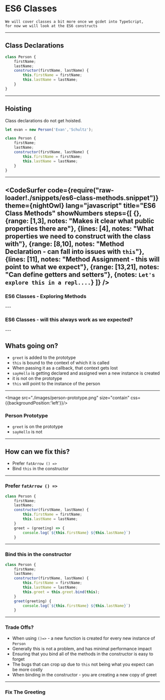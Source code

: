 

# ES6 Classes

```notes
We will cover classes a bit more once we gcdet into TypeScript,
for now we will look at the ES6 constructs
```
---
## Class Declarations

```js
class Person {
    firstName;
    lastName;
    constructor(firstName, lastName) {
        this.firstName = firstName;
        this.lastName = lastName;
    }
}
```
---
## Hoisting 

Class declarations do not get hoisted.

```js
let evan = new Person('Evan','Schultz');

class Person {
    firstName;
    lastName;
    constructor(firstName, lastName) {
        this.firstName = firstName;
        this.lastName = lastName;
    }
}
```
---
<CodeSurfer
  code={require("raw-loader!./snippets/es6-class-methods.snippet")}
  theme={nightOwl}
  lang="javascript"
  title="ES6 Class Methods"
  showNumbers
  steps={[
    {},
    {range: [1,3], notes: "Makes it clear what public properties there are"}, 
    {lines: [4], notes: "What properties we need to construct with the class with"},
    {range: [8,10], notes: "Method Declaration - can fall into issues with `this`"},
    {lines: [11], notes: "Method Assignment - this will point to what we expect"},
    {range: [13,21], notes: "Can define getters and setters"},
    {notes: `Let's explore this in a repl....`}
  ]}
/>
---

### ES6 Classes - Exploring Methods

<ReplIt src="https://repl.it/@e_schultz/ES6-Class-Methods-1?lite=true"/>
---

### ES6 Classes - will this always work as we expected?

<ReplIt src="https://repl.it/@e_schultz/ES6-Class-Methods-2?lite=true"/>
---

## Whats going on?

- `greet` is added to the prototype 
- `this` is bound to the context of which it is called 
- When passing it as a callback, that context gets lost
- `sayHello` is getting declared and assigned wen a new instance is created
- it is not on the prototype
- `this` will point to the instance of the person 

---

<Image src="./images/person-prototype.png"  size="contain" css={{backgroundPosition:'left'}}/>

### Person Prototype

* `greet` is on the prototype
* `sayHello` is not 

---

## How can we fix this?

- Prefer `fatArrow () =>`
- Bind `this` in the constructor 

---

### Prefer `fatArrow () =>`

```javascript
class Person {
    firstName;
    lastName;
    constructor(firstName, lastName) {
        this.firstName = firstName;
        this.lastName = lastName;
    }
    greet = (greeting) => {
        console.log(`${this.firstName} ${this.lastName}`)
    }
```    
---
### Bind this in the constructor

```javascript
class Person {
    firstName;
    lastName;
    constructor(firstName, lastName) {
        this.firstName = firstName;
        this.lastName = lastName;
        this.greet = this.greet.bind(this);
    }
    greet(greeting) {
        console.log(`${this.firstName} ${this.lastName}`)
    }
``` 
---

### Trade Offs?

- When using `()=>` - a new function is created for every new instance of `Person`
- Generally this is not a problem, and has minimal performance impact
- Ensuring that you bind all of the methods in the constructor is easy to forget
- The bugs that can crop up due to `this` not being what you expect can be more costly
- When binding in the constructor - you are creating a new copy of greet 

---

### Fix The Greeting

<ReplIt src="https://repl.it/@e_schultz/ES6-Class-Methods-fix-greet-start?lite=true"/>


